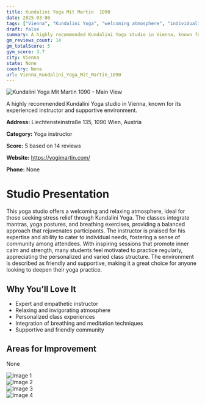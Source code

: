 ```yaml
---
title: Kundalini Yoga Mit Martin  1090
date: 2025-03-08
tags: ["Vienna", "Kundalini Yoga", "welcoming atmosphere", "individualized instruction", "Vienna"]  
draft: false
summary: A highly recommended Kundalini Yoga studio in Vienna, known for its experienced instructor and supportive environment.
gm_reviews_count: 14
gm_totalScore: 5
gym_score: 3.7
city: Vienna
state: None
country: None
url: Vienna_Kundalini_Yoga_Mit_Martin_1090
---
```


<div className="aspect-[16/9] relative my-8">
  <img 
    src="https://lh5.googleusercontent.com/p/AF1QipMtKTNDNPnUt1PICv085pBgsc_TT7Zpfino90ZJ=w1920-h1080-k-no"
    alt="Kundalini Yoga Mit Martin  1090 - Main View"
    className="object-cover absolute inset-0 w-full h-full rounded-lg"
  />
</div>

A highly recommended Kundalini Yoga studio in Vienna, known for its experienced instructor and supportive environment.

**Address:** Liechtensteinstraße 135, 1090 Wien, Austria

**Category:** Yoga instructor

**Score:** 5 based on 14 reviews

**Website:** https://yogimartin.com/

**Phone:** None

# Studio Presentation

This yoga studio offers a welcoming and relaxing atmosphere, ideal for those seeking stress relief through Kundalini Yoga. The classes integrate mantras, yoga postures, and breathing exercises, providing a balanced approach that rejuvenates participants. The instructor is praised for his expertise and ability to cater to individual needs, fostering a sense of community among attendees. With inspiring sessions that promote inner calm and strength, many students feel motivated to practice regularly, appreciating the personalized and varied class structure. The environment is described as friendly and supportive, making it a great choice for anyone looking to deepen their yoga practice.

## Why You'll Love It

- Expert and empathetic instructor
- Relaxing and invigorating atmosphere
- Personalized class experiences
- Integration of breathing and meditation techniques
- Supportive and friendly community

## Areas for Improvement

None

<div className="grid grid-cols-1 xl:grid-cols-2 gap-4 my-8">
<div className="aspect-[4/3] relative"><img src="https://lh5.googleusercontent.com/p/AF1QipNxkUqx19kgVxZcJc5LFv-96kmJ95_J4VwRYol0=w1920-h1080-k-no" alt="Image 1" className="object-cover absolute inset-0 w-full h-full rounded-lg" /></div>
<div className="aspect-[4/3] relative"><img src="https://lh5.googleusercontent.com/p/AF1QipPnH_x5V5M4CAL644sGVrquHSSMUhsfCmAT_4dK=w1920-h1080-k-no" alt="Image 2" className="object-cover absolute inset-0 w-full h-full rounded-lg" /></div>
<div className="aspect-[4/3] relative"><img src="https://lh5.googleusercontent.com/p/AF1QipMLSLBQ3_frNrYdplPRWa9viDMXTkhvyBelxyC2=w1920-h1080-k-no" alt="Image 3" className="object-cover absolute inset-0 w-full h-full rounded-lg" /></div>
<div className="aspect-[4/3] relative"><img src="https://lh5.googleusercontent.com/p/AF1QipNTMp7PcBr_FUewFK1xTh3kGonDWwfnu5RKw-nz=w1920-h1080-k-no" alt="Image 4" className="object-cover absolute inset-0 w-full h-full rounded-lg" /></div>
</div>